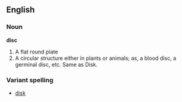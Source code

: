 ==English==
===Noun===
'''disc'''

#A flat round plate
#A circular structure either in plants or animals; as, a blood disc, a germinal disc, etc.  Same as Disk.

===Variant spelling===
*[[disk]]